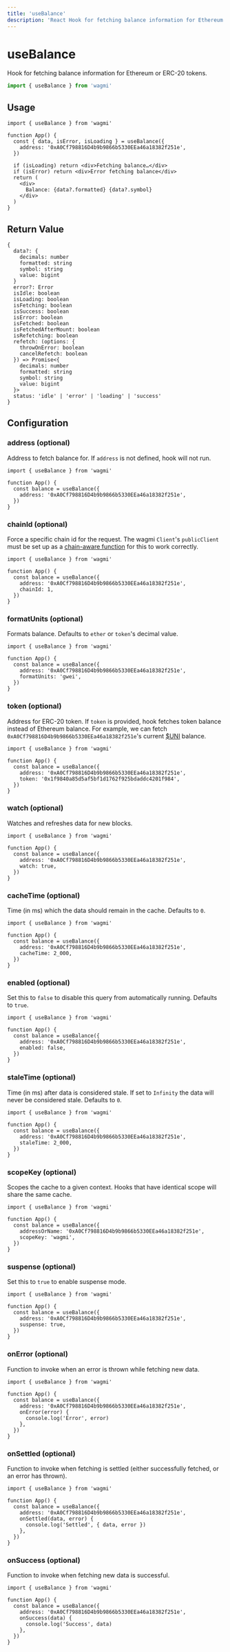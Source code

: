 ```yaml
---
title: 'useBalance'
description: 'React Hook for fetching balance information for Ethereum or ERC-20 tokens.'
---
```


# useBalance

Hook for fetching balance information for Ethereum or ERC-20 tokens.

```ts
import { useBalance } from 'wagmi'
```

## Usage

```tsx
import { useBalance } from 'wagmi'

function App() {
  const { data, isError, isLoading } = useBalance({
    address: '0xA0Cf798816D4b9b9866b5330EEa46a18382f251e',
  })

  if (isLoading) return <div>Fetching balance…</div>
  if (isError) return <div>Error fetching balance</div>
  return (
    <div>
      Balance: {data?.formatted} {data?.symbol}
    </div>
  )
}
```

## Return Value

```tsx
{
  data?: {
    decimals: number
    formatted: string
    symbol: string
    value: bigint
  }
  error?: Error
  isIdle: boolean
  isLoading: boolean
  isFetching: boolean
  isSuccess: boolean
  isError: boolean
  isFetched: boolean
  isFetchedAfterMount: boolean
  isRefetching: boolean
  refetch: (options: {
    throwOnError: boolean
    cancelRefetch: boolean
  }) => Promise<{
    decimals: number
    formatted: string
    symbol: string
    value: bigint
  }>
  status: 'idle' | 'error' | 'loading' | 'success'
}
```

## Configuration

### address (optional)

Address to fetch balance for. If `address` is not defined, hook will not run.

```tsx {5}
import { useBalance } from 'wagmi'

function App() {
  const balance = useBalance({
    address: '0xA0Cf798816D4b9b9866b5330EEa46a18382f251e',
  })
}
```

### chainId (optional)

Force a specific chain id for the request. The wagmi `Client`'s `publicClient` must be set up as a [chain-aware function](/react/publicclient#provider-optional) for this to work correctly.

```tsx {6}
import { useBalance } from 'wagmi'

function App() {
  const balance = useBalance({
    address: '0xA0Cf798816D4b9b9866b5330EEa46a18382f251e',
    chainId: 1,
  })
}
```

### formatUnits (optional)

Formats balance. Defaults to `ether` or `token`'s decimal value.

```tsx {6}
import { useBalance } from 'wagmi'

function App() {
  const balance = useBalance({
    address: '0xA0Cf798816D4b9b9866b5330EEa46a18382f251e',
    formatUnits: 'gwei',
  })
}
```

### token (optional)

Address for ERC-20 token. If `token` is provided, hook fetches token balance instead of Ethereum balance. For example, we can fetch `0xA0Cf798816D4b9b9866b5330EEa46a18382f251e`'s current [$UNI](https://etherscan.io/address/0x1f9840a85d5af5bf1d1762f925bdaddc4201f984) balance.

```tsx {6}
import { useBalance } from 'wagmi'

function App() {
  const balance = useBalance({
    address: '0xA0Cf798816D4b9b9866b5330EEa46a18382f251e',
    token: '0x1f9840a85d5af5bf1d1762f925bdaddc4201f984',
  })
}
```

### watch (optional)

Watches and refreshes data for new blocks.

```tsx {6}
import { useBalance } from 'wagmi'

function App() {
  const balance = useBalance({
    address: '0xA0Cf798816D4b9b9866b5330EEa46a18382f251e',
    watch: true,
  })
}
```

### cacheTime (optional)

Time (in ms) which the data should remain in the cache. Defaults to `0`.

```tsx {6}
import { useBalance } from 'wagmi'

function App() {
  const balance = useBalance({
    address: '0xA0Cf798816D4b9b9866b5330EEa46a18382f251e',
    cacheTime: 2_000,
  })
}
```

### enabled (optional)

Set this to `false` to disable this query from automatically running. Defaults to `true`.

```tsx {6}
import { useBalance } from 'wagmi'

function App() {
  const balance = useBalance({
    address: '0xA0Cf798816D4b9b9866b5330EEa46a18382f251e',
    enabled: false,
  })
}
```

### staleTime (optional)

Time (in ms) after data is considered stale. If set to `Infinity` the data will never be considered stale. Defaults to `0`.

```tsx {6}
import { useBalance } from 'wagmi'

function App() {
  const balance = useBalance({
    address: '0xA0Cf798816D4b9b9866b5330EEa46a18382f251e',
    staleTime: 2_000,
  })
}
```

### scopeKey (optional)

Scopes the cache to a given context. Hooks that have identical scope will share the same cache.

```tsx {6}
import { useBalance } from 'wagmi'

function App() {
  const balance = useBalance({
    addressOrName: '0xA0Cf798816D4b9b9866b5330EEa46a18382f251e',
    scopeKey: 'wagmi',
  })
}
```

### suspense (optional)

Set this to `true` to enable suspense mode.

```tsx {6}
import { useBalance } from 'wagmi'

function App() {
  const balance = useBalance({
    address: '0xA0Cf798816D4b9b9866b5330EEa46a18382f251e',
    suspense: true,
  })
}
```

### onError (optional)

Function to invoke when an error is thrown while fetching new data.

```tsx {6-8}
import { useBalance } from 'wagmi'

function App() {
  const balance = useBalance({
    address: '0xA0Cf798816D4b9b9866b5330EEa46a18382f251e',
    onError(error) {
      console.log('Error', error)
    },
  })
}
```

### onSettled (optional)

Function to invoke when fetching is settled (either successfully fetched, or an error has thrown).

```tsx {6-8}
import { useBalance } from 'wagmi'

function App() {
  const balance = useBalance({
    address: '0xA0Cf798816D4b9b9866b5330EEa46a18382f251e',
    onSettled(data, error) {
      console.log('Settled', { data, error })
    },
  })
}
```

### onSuccess (optional)

Function to invoke when fetching new data is successful.

```tsx {6-8}
import { useBalance } from 'wagmi'

function App() {
  const balance = useBalance({
    address: '0xA0Cf798816D4b9b9866b5330EEa46a18382f251e',
    onSuccess(data) {
      console.log('Success', data)
    },
  })
}
```
